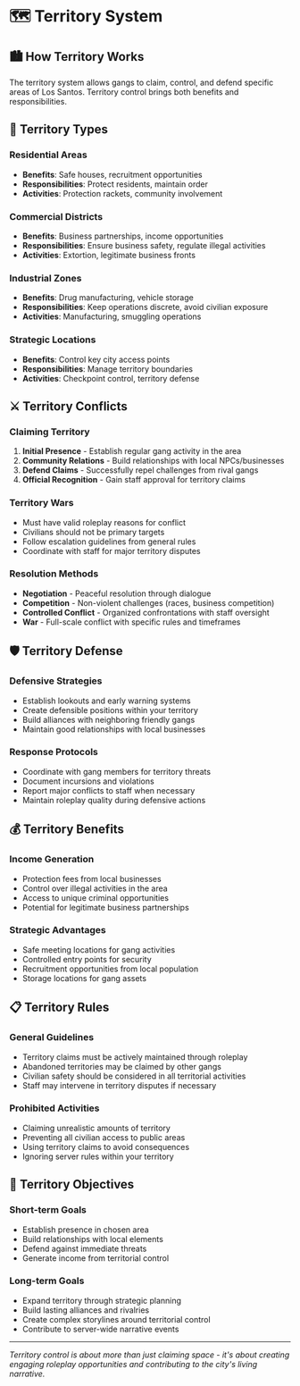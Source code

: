 # 🗺️ Territory System

## 🏙️ How Territory Works

The territory system allows gangs to claim, control, and defend specific areas of Los Santos. Territory control brings both benefits and responsibilities.

## 📍 Territory Types

### Residential Areas
- **Benefits**: Safe houses, recruitment opportunities
- **Responsibilities**: Protect residents, maintain order
- **Activities**: Protection rackets, community involvement

### Commercial Districts
- **Benefits**: Business partnerships, income opportunities
- **Responsibilities**: Ensure business safety, regulate illegal activities
- **Activities**: Extortion, legitimate business fronts

### Industrial Zones
- **Benefits**: Drug manufacturing, vehicle storage
- **Responsibilities**: Keep operations discrete, avoid civilian exposure
- **Activities**: Manufacturing, smuggling operations

### Strategic Locations
- **Benefits**: Control key city access points
- **Responsibilities**: Manage territory boundaries
- **Activities**: Checkpoint control, territory defense

## ⚔️ Territory Conflicts

### Claiming Territory
1. **Initial Presence** - Establish regular gang activity in the area
2. **Community Relations** - Build relationships with local NPCs/businesses
3. **Defend Claims** - Successfully repel challenges from rival gangs
4. **Official Recognition** - Gain staff approval for territory claims

### Territory Wars
- Must have valid roleplay reasons for conflict
- Civilians should not be primary targets
- Follow escalation guidelines from general rules
- Coordinate with staff for major territory disputes

### Resolution Methods
- **Negotiation** - Peaceful resolution through dialogue
- **Competition** - Non-violent challenges (races, business competition)
- **Controlled Conflict** - Organized confrontations with staff oversight
- **War** - Full-scale conflict with specific rules and timeframes

## 🛡️ Territory Defense

### Defensive Strategies
- Establish lookouts and early warning systems
- Create defensible positions within your territory
- Build alliances with neighboring friendly gangs
- Maintain good relationships with local businesses

### Response Protocols
- Coordinate with gang members for territory threats
- Document incursions and violations
- Report major conflicts to staff when necessary
- Maintain roleplay quality during defensive actions

## 💰 Territory Benefits

### Income Generation
- Protection fees from local businesses
- Control over illegal activities in the area
- Access to unique criminal opportunities
- Potential for legitimate business partnerships

### Strategic Advantages
- Safe meeting locations for gang activities
- Controlled entry points for security
- Recruitment opportunities from local population
- Storage locations for gang assets

## 📋 Territory Rules

### General Guidelines
- Territory claims must be actively maintained through roleplay
- Abandoned territories may be claimed by other gangs
- Civilian safety should be considered in all territorial activities
- Staff may intervene in territory disputes if necessary

### Prohibited Activities
- Claiming unrealistic amounts of territory
- Preventing all civilian access to public areas
- Using territory claims to avoid consequences
- Ignoring server rules within your territory

## 🎯 Territory Objectives

### Short-term Goals
- Establish presence in chosen area
- Build relationships with local elements
- Defend against immediate threats
- Generate income from territorial control

### Long-term Goals
- Expand territory through strategic planning
- Build lasting alliances and rivalries
- Create complex storylines around territorial control
- Contribute to server-wide narrative events

---

*Territory control is about more than just claiming space - it's about creating engaging roleplay opportunities and contributing to the city's living narrative.*
